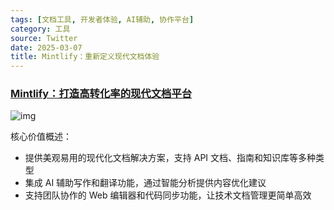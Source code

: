 ```yaml
---
tags: [文档工具, 开发者体验, AI辅助, 协作平台]
category: 工具
source: Twitter
date: 2025-03-07
title: Mintlify：重新定义现代文档体验
---
```


### [Mintlify：打造高转化率的现代文档平台](https://mintlify.com/)

![img](https://img.mengpeng.tech/i/2025/03/07/67ca8a83b9851.webp)

核心价值概述：

-   提供美观易用的现代化文档解决方案，支持 API 文档、指南和知识库等多种类型
-   集成 AI 辅助写作和翻译功能，通过智能分析提供内容优化建议
-   支持团队协作的 Web 编辑器和代码同步功能，让技术文档管理更简单高效
